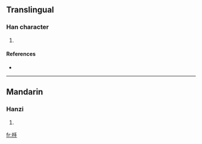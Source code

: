 ==Translingual==

===Han character===
{{Han char|rn=75|rad=木|as=04|sn=8|four=4295<sub>0</sub>|canj=木手 (DQ)}}

# {{defn|Han|sort=木04}}

====References====
* {{Han ref|kx=0514.100|dkj=14515|hdz=21170.100|uh=677D|ud=26493|bh=CCE4|bd=52452}}

----

==Mandarin==

===Hanzi===
{{cmn-hanzi|pin=[[chǒu]] ([[chou3]]), [[gòu]] ([[gou4]])|wg=ch'ou<sup>3</sup>, kou<sup>4</sup>}}

# {{defn|Mandarin}}

[[fr:杽]]